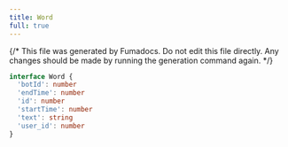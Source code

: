 ```yaml
---
title: Word
full: true
---
```


{/* This file was generated by Fumadocs. Do not edit this file directly. Any changes should be made by running the generation command again. */}



```typescript
interface Word {
  'botId': number
  'endTime': number
  'id': number
  'startTime': number
  'text': string
  'user_id': number
}
```
